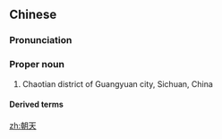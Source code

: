 ==Chinese==
{{zh-forms}}

===Pronunciation===
{{zh-pron
|m=Cháotiān
|cat=pn
}}

===Proper noun===
{{zh-proper noun}}

# Chaotian district of Guangyuan city, Sichuan, China

====Derived terms====
{{zh-der|朝天椒}}

[[zh:朝天]]